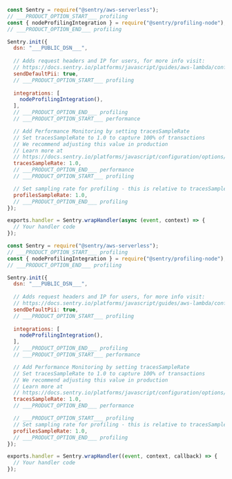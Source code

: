 ```javascript {tabTitle:async}
const Sentry = require("@sentry/aws-serverless");
// ___PRODUCT_OPTION_START___ profiling
const { nodeProfilingIntegration } = require("@sentry/profiling-node");
// ___PRODUCT_OPTION_END___ profiling

Sentry.init({
  dsn: "___PUBLIC_DSN___",
  
  // Adds request headers and IP for users, for more info visit:
  // https://docs.sentry.io/platforms/javascript/guides/aws-lambda/configuration/options/#sendDefaultPii
  sendDefaultPii: true,
  // ___PRODUCT_OPTION_START___ profiling
  
  integrations: [
    nodeProfilingIntegration(),
  ],
  // ___PRODUCT_OPTION_END___ profiling
  // ___PRODUCT_OPTION_START___ performance

  // Add Performance Monitoring by setting tracesSampleRate
  // Set tracesSampleRate to 1.0 to capture 100% of transactions
  // We recommend adjusting this value in production
  // Learn more at
  // https://docs.sentry.io/platforms/javascript/configuration/options/#traces-sample-rate
  tracesSampleRate: 1.0,
  // ___PRODUCT_OPTION_END___ performance
  // ___PRODUCT_OPTION_START___ profiling

  // Set sampling rate for profiling - this is relative to tracesSampleRate
  profilesSampleRate: 1.0,
  // ___PRODUCT_OPTION_END___ profiling
});

exports.handler = Sentry.wrapHandler(async (event, context) => {
  // Your handler code
});
```

```javascript {tabTitle:sync}
const Sentry = require("@sentry/aws-serverless");
// ___PRODUCT_OPTION_START___ profiling
const { nodeProfilingIntegration } = require("@sentry/profiling-node");
// ___PRODUCT_OPTION_END___ profiling

Sentry.init({
  dsn: "___PUBLIC_DSN___",
  
  // Adds request headers and IP for users, for more info visit:
  // https://docs.sentry.io/platforms/javascript/guides/aws-lambda/configuration/options/#sendDefaultPii
  sendDefaultPii: true,
  // ___PRODUCT_OPTION_START___ profiling
  
  integrations: [
    nodeProfilingIntegration(),
  ],
  // ___PRODUCT_OPTION_END___ profiling
  // ___PRODUCT_OPTION_START___ performance

  // Add Performance Monitoring by setting tracesSampleRate
  // Set tracesSampleRate to 1.0 to capture 100% of transactions
  // We recommend adjusting this value in production
  // Learn more at
  // https://docs.sentry.io/platforms/javascript/configuration/options/#traces-sample-rate
  tracesSampleRate: 1.0,
  // ___PRODUCT_OPTION_END___ performance

  // ___PRODUCT_OPTION_START___ profiling
  // Set sampling rate for profiling - this is relative to tracesSampleRate
  profilesSampleRate: 1.0,
  // ___PRODUCT_OPTION_END___ profiling
});

exports.handler = Sentry.wrapHandler((event, context, callback) => {
  // Your handler code
});
```
